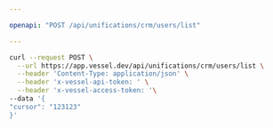 ```yaml
---

openapi: "POST /api/unifications/crm/users/list"

---
```


  <RequestExample>
  
  ```bash Request
  curl --request POST \
    --url https://app.vessel.dev/api/unifications/crm/users/list \
    --header 'Content-Type: application/json' \
    --header 'x-vessel-api-token: ' \
    --header 'x-vessel-access-token: '\ 
  --data '{
  "cursor": "123123"
}'
  ```
  
  </RequestExample>
  
  

